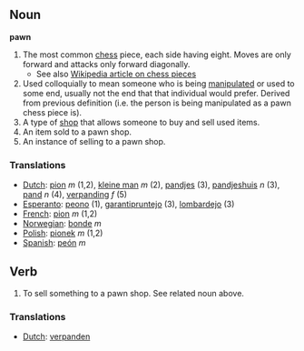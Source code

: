 ==Noun==
'''pawn'''

#The most common [[chess]] piece, each side having eight.  Moves are only forward and attacks only forward diagonally.
#*See also [[en:Chess_piece|Wikipedia article on chess pieces]]
#Used colloquially to mean someone who is being [[manipulate]]d or used to some end, usually not the end that that individual would prefer. Derived from previous definition (i.e. the person is being manipulated as a pawn chess piece is).
#A type of [[shop]] that allows someone to buy and sell used items.
#An item sold to a pawn shop.
#An instance of selling to a pawn shop.

=== Translations ===
*[[Dutch]]: [[pion]] ''m'' (1,2), [[kleine man]] ''m'' (2), [[pandjes]] (3), [[pandjeshuis]] ''n'' (3), [[pand]] ''n'' (4), [[verpanding]] ''f'' (5)
*[[Esperanto]]: [[peono]] (1), [[garantipruntejo]] (3), [[lombardejo]] (3)
*[[French]]: [[pion]] ''m'' (1,2)
*[[Norwegian]]: [[bonde]] ''m''
*[[Polish]]: [[pionek]] ''m'' (1,2)
*[[Spanish]]: [[peón]] ''m''

==Verb==
#To sell something to a pawn shop. See related noun above.

=== Translations ===
*[[Dutch]]: [[verpanden]]